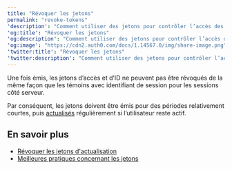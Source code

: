 ---
title: "Révoquer les jetons"
permalink: "revoke-tokens"
'description': "Comment utiliser des jetons pour contrôler l’accès des utilisateurs."
'og:title': "Révoquer les jetons"
'og:description': "Comment utiliser des jetons pour contrôler l’accès des utilisateurs."
'og:image': "https://cdn2.auth0.com/docs/1.14567.0/img/share-image.png"
'twitter:title': "Révoquer les jetons"
'twitter:description': "Comment utiliser des jetons pour contrôler l’accès des utilisateurs."
---

Une fois émis, les jetons d’accès et d’ID ne peuvent pas être révoqués de la même façon que les témoins avec identifiant de session pour les sessions côté serveur.

Par conséquent, les jetons doivent être émis pour des périodes relativement courtes, puis [actualisés](/docs/fr-ca/secure/tokens/refresh-tokens) régulièrement si l’utilisateur reste actif.

## En savoir plus

* [Révoquer les jetons d'actualisation](/docs/fr-ca/secure/tokens/refresh-tokens/revoke-refresh-tokens)
* [Meilleures pratiques concernant les jetons](/docs/fr-ca/secure/tokens/token-best-practices)